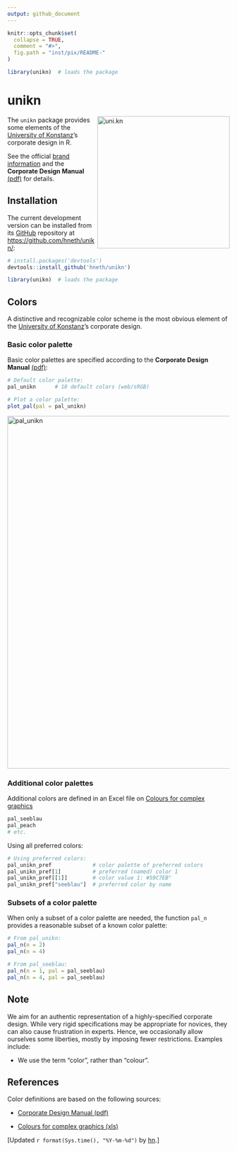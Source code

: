 ```yaml
---
output: github_document
---
```


<!-- README.md is generated from README.Rmd. Please edit THIS (Rmd) file. -->

```r
knitr::opts_chunk$set(
  collapse = TRUE,
  comment = "#>",
  fig.path = "inst/pix/README-"
)

library(unikn)  # loads the package
```

# unikn

<!-- uni.kn logo and link: -->  
<!-- ![](./inst/pix/logo.svg) --> 
<a href="https://www.uni.kn/">
<img src = "./inst/pix/logo_min.png" alt = "uni.kn" width = "300px" align = "right" style = "width: 300px; float: right; border:30;"/>
</a>

The `unikn` package provides some elements of the [University of Konstanz](https://www.uni-konstanz.de/)'s corporate design in R.

See the official [brand information](https://www.uni-konstanz.de/en/university/news-and-media/create-online-and-print-media/corporate-design/) and the 
**Corporate Design Manual** [(pdf)](https://www.uni-konstanz.de/typo3temp/secure_downloads/57014/0/0143c03b80bd1fa99843c8f8686f806305928078/UKN_CD_Manual_150921.pdf) for details. 


## Installation

The current development version can be installed from its [GitHub](https://github.com) repository at <https://github.com/hneth/unikn/>: 

```r
# install.packages('devtools')
devtools::install_github('hneth/unikn')

library(unikn)  # loads the package
```


## Colors

A distinctive and recognizable color scheme is the most obvious element of the [University of Konstanz](https://www.uni-konstanz.de/)'s corporate design.

### Basic color palette

Basic color palettes are specified according to the **Corporate Design Manual** [(pdf)](https://www.uni-konstanz.de/typo3temp/secure_downloads/57014/0/0143c03b80bd1fa99843c8f8686f806305928078/UKN_CD_Manual_150921.pdf):

```r
# Default color palette:
pal_unikn      # 10 default colors (web/sRGB)

# Plot a color palette:
plot_pal(pal = pal_unikn)
```

<img src = "./inst/pix/pal_unikn.png" alt = "pal_unikn" style = "width: 800px; border:10;"/>

### Additional color palettes

Additional colors are defined in an Excel file on [Colours for complex graphics](https://www.uni-konstanz.de/en/university/news-and-media/create-online-and-print-media/corporate-design/colours-for-complex-graphics/)

```r
pal_seeblau
pal_peach
# etc.
```

Using all preferred colors:

```r
# Using preferred colors:
pal_unikn_pref             # color palette of preferred colors
pal_unikn_pref[1]          # preferred (named) color 1
pal_unikn_pref[[1]]        # color value 1: #59C7EB"
pal_unikn_pref["seeblau"]  # preferred color by name
```

### Subsets of a color palette

When only a subset of a color palette are needed, the function `pal_n` provides a reasonable subset of a known color palette:

```r
# From pal_unikn:
pal_n(n = 2)
pal_n(n = 4)

# From pal_seeblau:
pal_n(n = 1, pal = pal_seeblau)
pal_n(n = 4, pal = pal_seeblau)
```


## Note

We aim for an authentic representation of a highly-specified corporate design. While very rigid specifications may be appropriate for novices, they can also cause frustration in experts. Hence, we occasionally allow ourselves some liberties, mostly by imposing fewer restrictions. Examples include: 

- We use the term "color", rather than "colour".


## References

Color definitions are based on the following sources:

- [Corporate Design Manual (pdf)](https://www.uni-konstanz.de/typo3temp/secure_downloads/57014/0/0143c03b80bd1fa99843c8f8686f806305928078/UKN_CD_Manual_150921.pdf)

- [Colours for complex graphics (xls)](https://www.uni-konstanz.de/en/university/news-and-media/create-online-and-print-media/corporate-design/colours-for-complex-graphics/)


<!-- Update: -->

[Updated `r format(Sys.time(), "%Y-%m-%d")` by [hn](https://neth.de).]  

<!-- eof. -->